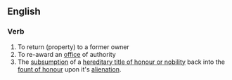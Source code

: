 ==English==

===Verb===
{{en-verb|revests|revestment|revested|revested}}

# To return (property) to a former owner
# To re-award an [[office]] of authority
# The [[subsumption]] of a [[w:hereditary title|hereditary title of honour or nobility]] back into the [[w:fount of honour|fount of honour]] upon it's [[alienation]].